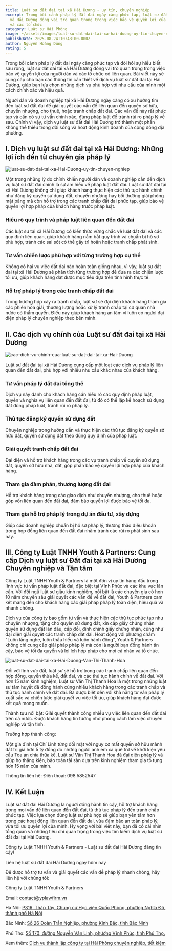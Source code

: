 ```yaml
---
title: Luật sư đất đai tại xã Hải Dương - uy tín, chuyên nghiệp
excerpt: Trong bối cảnh pháp lý đất đai ngày càng phức tạp, luật sư đất đai tại
  xã Hải Dương đóng vai trò quan trọng trong việc bảo vệ quyền lợi của người dân
  và các tổ chức
category: Luật sư Hải Phòng
image: ~/assets/images/luat-su-dat-dai-tai-xa-hai-duong-uy-tin-chuyen-nghiep.png
publishDate: 2025-08-24T10:43:00.000Z
author: Nguyễn Hoàng Dũng
rating: 5
---
```

Trong bối cảnh pháp lý đất đai ngày càng phức tạp và đòi hỏi sự hiểu biết sâu rộng, luật sư đất đai tại xã Hải Dương đóng vai trò quan trọng trong việc bảo vệ quyền lợi của người dân và các tổ chức có liên quan. Bài viết này sẽ cung cấp cho bạn các thông tin cần thiết về dịch vụ luật sư đất đai tại Hải Dương, giúp bạn lựa chọn những dịch vụ phù hợp với nhu cầu của mình một cách chính xác và hiệu quả.

Người dân và doanh nghiệp tại xã Hải Dương ngày càng có xu hướng tìm đến luật sư đất đai để giải quyết các vấn đề liên quan đến quyền sở hữu, chuyển nhượng, cho thuê, hoặc tranh chấp đất đai. Các vấn đề này rất phức tạp và cần có sự tư vấn chính xác, đúng pháp luật để tránh rủi ro pháp lý về sau. Chính vì vậy, dịch vụ luật sư đất đai Hải Dương trở thành một phần không thể thiếu trong đời sống và hoạt động kinh doanh của cộng đồng địa phương.

## I. Dịch vụ luật sư đất đai tại xã Hải Dương: Những lợi ích đến từ chuyên gia pháp lý

![luat-su-dat-dai-tai-xa-Hai-Duong-uy-tin-chuyen-nghiep](~/assets/images/luat-su-dat-dai-tai-xa-hai-duong-uy-tin-chuyen-nghiep.png "luật sư đất đai tại xã Hải Dương - uy tín, chuyên nghiệp")

Một trong những lý do chính khiến người dân và doanh nghiệp cần đến dịch vụ luật sư đất đai chính là sự am hiểu về pháp luật đất đai. Luật sư đất đai tại xã Hải Dương không chỉ giúp khách hàng thực hiện các thủ tục hành chính như đăng ký quyền sử dụng đất, chuyển nhượng hay bồi thường giải phóng mặt bằng mà còn hỗ trợ trong các tranh chấp đất đai phức tạp, giúp bảo vệ quyền lợi hợp pháp của khách hàng trước pháp luật.

### Hiểu rõ quy trình và pháp luật liên quan đến đất đai

Các luật sư tại xã Hải Dương có kiến thức vững chắc về luật đất đai và các quy định liên quan, giúp khách hàng nắm bắt quy trình và chuẩn bị hồ sơ phù hợp, tránh các sai sót có thể gây trì hoãn hoặc tranh chấp phát sinh.

### Tư vấn chiến lược phù hợp với từng trường hợp cụ thể

Không có hai vụ việc đất đai nào hoàn toàn giống nhau, vì vậy, luật sư đất đai tại xã Hải Dương sẽ phân tích từng trường hợp để đưa ra các chiến lược tối ưu, giúp khách hàng đạt được mục tiêu dựa trên tình hình thực tế.

### Hỗ trợ pháp lý trong các tranh chấp đất đai

Trong trường hợp xảy ra tranh chấp, luật sư sẽ đại diện khách hàng tham gia các phiên hòa giải, thương lượng hoặc xử lý tranh chấp tại cơ quan nhà nước có thẩm quyền. Điều này giúp khách hàng an tâm vì luôn có người đại diện pháp lý chuyên nghiệp theo bên mình.

## II. Các dịch vụ chính của Luật sư đất đai tại xã Hải Dương

![cac-dich-vu-chinh-cua-luat-su-dat-dai-tai-xa-Hai-Duong](~/assets/images/cac-dich-vu-chinh-cua-luat-su-dat-dai-tai-xa-hai-duong.png "Các dịch vụ chính của luật sư đất đai tại xã Hải Dương")

Luật sư đất đai tại xã Hải Dương cung cấp một loạt các dịch vụ pháp lý liên quan đến đất đai, phù hợp với nhiều nhu cầu khác nhau của khách hàng.

### Tư vấn pháp lý đất đai tổng thể

Dịch vụ này dành cho khách hàng cần hiểu rõ các quy định pháp luật, quyền và nghĩa vụ liên quan đến đất đai, từ đó có thể lập kế hoạch sử dụng đất đúng pháp luật, tránh rủi ro pháp lý.

### Thủ tục đăng ký quyền sử dụng đất

Chuyên nghiệp trong hướng dẫn và thực hiện các thủ tục đăng ký quyền sở hữu đất, quyền sử dụng đất theo đúng quy định của pháp luật.

### Giải quyết tranh chấp đất đai

Đại diện và hỗ trợ khách hàng trong các vụ tranh chấp về quyền sử dụng đất, quyền sở hữu nhà, đất, góp phần bảo vệ quyền lợi hợp pháp của khách hàng.

### Tham gia đàm phán, thương lượng đất đai

Hỗ trợ khách hàng trong các giao dịch như chuyển nhượng, cho thuê hoặc góp vốn liên quan đến đất đai, đảm bảo quyền lợi được bảo vệ tối đa.

### Tham gia hỗ trợ pháp lý trong dự án đầu tư, xây dựng

Giúp các doanh nghiệp chuẩn bị hồ sơ pháp lý, thương thảo điều khoản trong hợp đồng liên quan đến đất đai nhằm tránh các rủi ro phát sinh sau này.

## III. Công ty Luật TNHH Youth & Partners: Cung cấp Dịch vụ luật sư Đất đai tại xã Hải Dương Chuyên nghiệp và Tận tâm

Công ty Luật TNHH Youth & Partners là một đơn vị uy tín hàng đầu trong lĩnh vực tư vấn pháp luật đất đai, đặc biệt tại Vĩnh Phúc và các khu vực lân cận. Với đội ngũ luật sư giàu kinh nghiệm, nổi bật là các chuyên gia có hơn 10 năm chuyên sâu giải quyết các vấn đề về đất đai, Youth & Partners cam kết mang đến cho khách hàng các giải pháp pháp lý toàn diện, hiệu quả và nhanh chóng.

Dịch vụ của công ty bao gồm tư vấn và thực hiện các thủ tục phức tạp như chuyển nhượng, tặng cho quyền sử dụng đất, xin cấp giấy chứng nhận quyền sử dụng đất lần đầu, cấp đổi, đính chính giấy chứng nhận, cũng như đại diện giải quyết các tranh chấp đất đai. Hoạt động với phương châm "Luôn lắng nghe, luôn thấu hiểu và luôn hành động", Youth & Partners không chỉ cung cấp giải pháp pháp lý mà còn là người bạn đồng hành tin cậy, bảo vệ tối đa quyền và lợi ích hợp pháp cho mọi cá nhân và tổ chức.

![luat-su-dat-dai-tai-xa-Hai-Duong-Van-Thi-Thanh-Hoa](~/assets/images/luat-su-dat-dai-tai-hai-duong-van-thi-thanh-hoa.png "Luật sư đất đai tại xã Hải Dương - Văn Thị Thanh Hoa")

Đối với lĩnh vực đất, luật sư sẽ hỗ trợ trong các tranh chấp liên quan đến hợp đồng, quyền thừa kế, đất đai, và các thủ tục hành chính về đất đai. Với hơn 15 năm kinh nghiệm, Luật sư Văn Thị Thanh Hoa là một trong những luật sư tâm huyết đã đồng hành cùng nhiều khách hàng trong các tranh chấp và thủ tục hành chính về đất đai. Bà được biết đến với khả năng tư vấn pháp lý xuất sắc và chiến lược giải quyết vụ việc tối ưu, giúp khách hàng đạt được kết quả mong muốn.

Thành tựu nổi bật: Giải quyết thành công nhiều vụ việc liên quan đến đất đai trên cả nước. Được khách hàng tin tưởng nhờ phong cách làm việc chuyên nghiệp và tận tình.

Trường hợp thành công:

Một gia đình tại Chí Linh từng đối mặt với nguy cơ mất quyền sở hữu mảnh đất trị giá hơn 5 tỷ đồng do những người anh em xa quê trở về khởi kiện yêu cầu Tòa án chia thừa kế. Luật sư Văn Thị Thanh Hoa đã đại diện pháp lý và giúp họ thắng kiện, bảo toàn tài sản dựa trên kinh nghiệm tham gia tố tụng hơn 15 năm của mình.

Thông tin liên hệ: Điện thoại: 098 5852547

## IV. Kết Luận

Luật sư đất đai Hải Dương là người đồng hành tin cậy, hỗ trợ khách hàng trong mọi vấn đề liên quan đến đất đai, từ thủ tục pháp lý đến tranh chấp phức tạp. Việc lựa chọn đúng luật sư phù hợp sẽ giúp bạn yên tâm hơn trong các hoạt động liên quan đến đất đai, vừa đảm bảo an toàn pháp lý, vừa tối ưu quyền lợi của mình. Hy vọng với bài viết này, bạn đã có cái nhìn tổng quan và những tiêu chí quan trọng trong việc tìm kiếm dịch vụ luật sư đất đai tại Hải Dương.

Công ty Luật TNHH Youth & Partners - Luật sư đất đai Hải Dương đáng tin cậy!

Liên hệ luật sư đất đai Hải Dương ngay hôm nay

Để được hỗ trợ tư vấn và giải quyết các vấn đề pháp lý nhanh chóng, hãy liên hệ với chúng tôi:

Công ty Luật TNHH Youth & Partners

Email: [contact@yplawfirm.vn](mailto:contact@yplawfirm.vn)

Hà Nội: [P316, Tháp Tây, Chung cư Học viện Quốc Phòng, phường Nghĩa Đô, thành phố Hà Nội](https://goo.gl/maps/3mxawLHAppA5zsPx9)

Bắc Ninh: [Số 26 Đoàn Trần Nghiệp, phường Kinh Bắc, tỉnh Bắc Ninh](https://maps.app.goo.gl/k7wnHwawNgTG9JW66)

Phú Thọ: [Số 170, đường Nguyễn Văn Linh, phường Vĩnh Phúc, tỉnh Phú Thọ.](https://maps.app.goo.gl/iyeEMYfn8SBjvP1X6)

Xem thêm: [Dịch vụ thành lập công ty tại Hải Phòng chuyên nghiệp, tiết kiệm](https://yplawfirm.vn/tin-tuc/dich-vu-thanh-lap-cong-ty-tai-ninh-binh-uy-tin-tron-goi)
